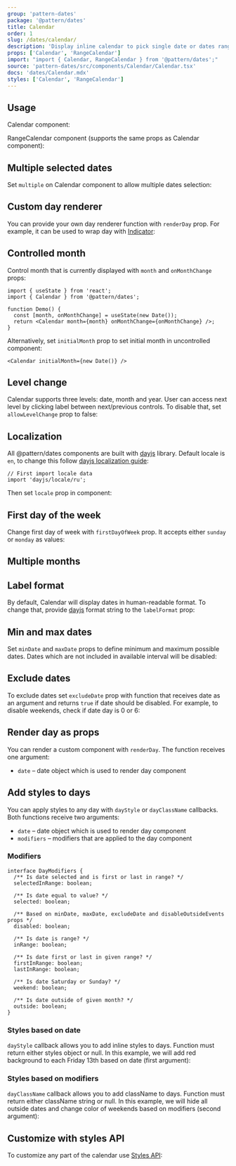 ```yaml
---
group: 'pattern-dates'
package: '@pattern/dates'
title: Calendar
order: 1
slug: /dates/calendar/
description: 'Display inline calendar to pick single date or dates range'
props: ['Calendar', 'RangeCalendar']
import: "import { Calendar, RangeCalendar } from '@pattern/dates';"
source: 'pattern-dates/src/components/Calendar/Calendar.tsx'
docs: 'dates/Calendar.mdx'
styles: ['Calendar', 'RangeCalendar']
---
```



## Usage

Calendar component:

<Demo data={CalendarDemos.usage} />

RangeCalendar component (supports the same props as Calendar component):

<Demo data={RangeCalendarDemos.usage} />

## Multiple selected dates

Set `multiple` on Calendar component to allow multiple dates selection:

<Demo data={CalendarDemos.multiple} />

## Custom day renderer

You can provide your own day renderer function with `renderDay` prop.
For example, it can be used to wrap day with [Indicator](/core/indicator/):

<Demo data={CalendarDemos.renderDay} />

## Controlled month

Control month that is currently displayed with `month` and `onMonthChange` props:

```tsx
import { useState } from 'react';
import { Calendar } from '@pattern/dates';

function Demo() {
  const [month, onMonthChange] = useState(new Date());
  return <Calendar month={month} onMonthChange={onMonthChange} />;
}
```

Alternatively, set `initialMonth` prop to set initial month in uncontrolled component:

```tsx
<Calendar initialMonth={new Date()} />
```

## Level change

Calendar supports three levels: date, month and year. User can access next level by clicking label between next/previous controls.
To disable that, set `allowLevelChange` prop to false:

<Demo data={CalendarDemos.noLevel} />

## Localization

All @pattern/dates components are built with [dayjs](https://day.js.org/) library.
Default locale is `en`, to change this follow [dayjs localization guide](https://day.js.org/docs/en/i18n/loading-into-nodejs):

```tsx
// First import locale data
import 'dayjs/locale/ru';
```

Then set `locale` prop in component:

<Demo data={CalendarDemos.localization} />

## First day of the week

Change first day of week with `firstDayOfWeek` prop. It accepts either `sunday` or `monday` as values:

<Demo data={CalendarDemos.firstDaySunday} />

## Multiple months

<Demo data={CalendarDemos.multipleMonths} />

## Label format

By default, Calendar will display dates in human-readable format.
To change that, provide [dayjs](https://day.js.org/docs/en/display/format) format string to the `labelFormat` prop:

<Demo data={CalendarDemos.format} />

## Min and max dates

Set `minDate` and `maxDate` props to define minimum and maximum possible dates.
Dates which are not included in available interval will be disabled:

<Demo data={CalendarDemos.boundaries} />

## Exclude dates

To exclude dates set `excludeDate` prop with function that receives date as an argument and returns
`true` if date should be disabled. For example, to disable weekends, check if date day is 0 or 6:

<Demo data={CalendarDemos.exclude} />

## Render day as props

You can render a custom component with `renderDay`.
The function receives one argument:

- `date` – date object which is used to render day component

## Add styles to days

You can apply styles to any day with `dayStyle` or `dayClassName` callbacks.
Both functions receive two arguments:

- `date` – date object which is used to render day component
- `modifiers` – modifiers that are applied to the day component

### Modifiers

```tsx
interface DayModifiers {
  /** Is date selected and is first or last in range? */
  selectedInRange: boolean;

  /** Is date equal to value? */
  selected: boolean;

  /** Based on minDate, maxDate, excludeDate and disableOutsideEvents props */
  disabled: boolean;

  /** Is date is range? */
  inRange: boolean;

  /** Is date first or last in given range? */
  firstInRange: boolean;
  lastInRange: boolean;

  /** Is date Saturday or Sunday? */
  weekend: boolean;

  /** Is date outside of given month? */
  outside: boolean;
}
```

### Styles based on date

`dayStyle` callback allows you to add inline styles to days. Function must return either styles object or null.
In this example, we will add red background to each Friday 13th based on date (first argument):

<Demo data={CalendarDemos.styles} />

### Styles based on modifiers

`dayClassName` callback allows you to add className to days. Function must return either className string or null.
In this example, we will hide all outside dates and change color of weekends based on modifiers (second argument):

<Demo data={CalendarDemos.modifiers} />

## Customize with styles API

To customize any part of the calendar use [Styles API](/theming/styles-api/):

<Demo data={CalendarDemos.stylesApi} />
